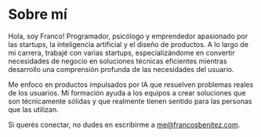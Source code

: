 # Sobre mí

Hola, soy Franco! Programador, psicólogo y emprendedor apasionado por las startups, la inteligencia artificial y el diseño de productos. A lo largo de mi carrera, trabajé con varias startups, especializándome en convertir necesidades de negocio en soluciones técnicas eficientes mientras desarrollo una comprensión profunda de las necesidades del usuario.

Me enfoco en productos impulsados por IA que resuelven problemas reales de los usuarios. Mi formación ayuda a los equipos a crear soluciones que son técnicamente sólidas y que realmente tienen sentido para las personas que las utilizan.

Si querés conectar, no dudes en escribirme a me@francosbenitez.com.
